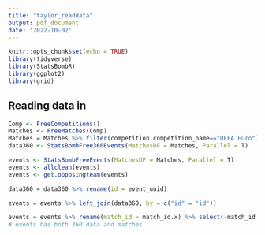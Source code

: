```yaml
---
title: "taylor_readdata"
output: pdf_document
date: '2022-10-02'
---
```


```r
knitr::opts_chunk$set(echo = TRUE)
library(tidyverse)
library(StatsBombR)
library(ggplot2)
library(grid)
```

## Reading data in
```r
Comp <- FreeCompetitions()
Matches <- FreeMatches(Comp)
Matches = Matches %>% filter(competition.competition_name=="UEFA Euro")
data360 <- StatsBombFree360Events(MatchesDF = Matches, Parallel = T)

events <- StatsBombFreeEvents(MatchesDF = Matches, Parallel = T)
events <- allclean(events)
events <- get.opposingteam(events)

data360 = data360 %>% rename(id = event_uuid)

events = events %>% left_join(data360, by = c("id" = "id"))

events = events %>% rename(match_id = match_id.x) %>% select(-match_id.y)
# events has both 360 data and matches
```

